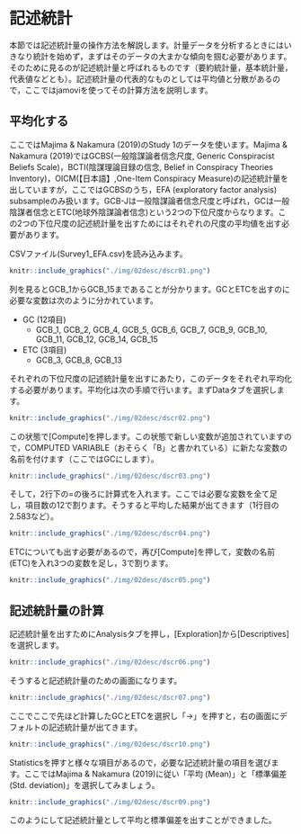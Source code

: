 # 記述統計 {#descriptives}

本節では記述統計量の操作方法を解説します。計量データを分析するときにはいきなり統計を始めず，まずはそのデータの大まかな傾向を掴む必要があります。そのために見るのが記述統計量と呼ばれるものです（要約統計量，基本統計量，代表値などとも）。記述統計量の代表的なものとしては平均値と分散があるので，ここではjamoviを使ってその計算方法を説明します。

## 平均化する
ここではMajima & Nakamura (2019)のStudy 1のデータを使います。Majima & Nakamura (2019)ではGCBS(一般陰謀論者信念尺度, Generic Conspiracist Beliefs Scale)，BCTI(陰謀理論目録の信念,  Belief in Conspiracy Theories Inventory)，OICM(【日本語】,One-Item Conspiracy Measure)の記述統計量を出していますが，ここではGCBSのうち，EFA (exploratory factor analysis) subsampleのみ扱います。GCB-Jは一般陰謀論者信念尺度と呼ばれ，GCは一般陰謀者信念とETC(地球外陰謀論者信念)という2つの下位尺度からなります。この2つの下位尺度の記述統計量を出すためにはそれぞれの尺度の平均値を出す必要があります。

CSVファイル(Survey1_EFA.csv)を読み込みます。

```r
knitr::include_graphics("./img/02desc/dscr01.png")
```

列を見るとGCB_1からGCB_15まであることが分かります。GCとETCを出すのに必要な変数は次のように分かれています。

* GC (12項目)
  * GCB_1, GCB_2, GCB_4, GCB_5, GCB_6, GCB_7, GCB_9, GCB_10, GCB_11, GCB_12, GCB_14, GCB_15
* ETC (3項目)
  * GCB_3, GCB_8, GCB_13

それぞれの下位尺度の記述統計量を出すにあたり，このデータをそれぞれ平均化する必要があります。平均化は次の手順で行います。まずDataタブを選択します。

```r
knitr::include_graphics("./img/02desc/dscr02.png")
```

この状態で[Compute]を押します。この状態で新しい変数が追加されていますので，COMPUTED VARIABLE（おそらく「B」と書かれている）に新たな変数の名前を付けます（ここではGCにします）。

```r
knitr::include_graphics("./img/02desc/dscr03.png")
```

そして，2行下の=の後ろに計算式を入れます。ここでは必要な変数を全て足し，項目数の12で割ります。そうすると平均した結果が出てきます（1行目の2.583など）。

```r
knitr::include_graphics("./img/02desc/dscr04.png")
```

ETCについても出す必要があるので，再び[Compute]を押して，変数の名前(ETC)を入れ3つの変数を足し，3で割ります。

```r
knitr::include_graphics("./img/02desc/dscr05.png")
```

## 記述統計量の計算

記述統計量を出すためにAnalysisタブを押し，[Exploration]から[Descriptives]を選択します。

```r
knitr::include_graphics("./img/02desc/dscr06.png")
```

そうすると記述統計量のための画面になります。

```r
knitr::include_graphics("./img/02desc/dscr07.png")
```

ここでここで先ほど計算したGCとETCを選択し「→」を押すと，右の画面にデフォルトの記述統計量が出てきます。

```r
knitr::include_graphics("./img/02desc/dscr10.png")
```

Statisticsを押すと様々な項目があるので，必要な記述統計量の項目を選びます。ここではMajima & Nakamura (2019)に従い「平均 (Mean)」と「標準偏差 (Std. deviation)」を選択してみましょう。

```r
knitr::include_graphics("./img/02desc/dscr09.png")
```

このようにして記述統計量として平均と標準偏差を出すことができました。